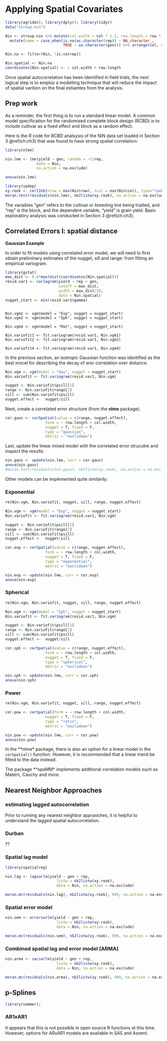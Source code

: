 # Applying Spatial Covariates {#ch4}


```r
library(agridat); library(dplyr); library(tidyr)
data("stroup.nin")

Nin <- stroup.nin %>% mutate(col.width = col * 1.2, row.length = row * 4.3) %>% 
  mutate(name = case_when(is.na(as.character(rep)) ~ NA_character_, 
                          TRUE ~ as.character(gen))) %>% arrange(col, row) 

Nin.na <- filter(Nin, !is.na(rep))

Nin.spatial <- Nin.na
coordinates(Nin.spatial) <- ~ col.width + row.length

```

Once spatial autocorrelation has been identified in field trials, the next logical step is to employ a modelling technique that will reduce the impact of spatial varition on the final estiamtes from the analysis.  

## Prep work

As a reminder, the first thing is to run a standard linear model. A common model specification for the randomised complete block design (RCBD) is to include cultivar as a fixed effect and block as a random effect. 

Here is the R code for RCBD analsysis of the NIN data set loaded in Section 3 \@ref(ch:ch3) that was found to have strong spatial correlation:

```r
library(nlme)

nin.lme <- lme(yield ~ gen, random = ~1|rep,
              data = Nin,
              na.action = na.exclude)

anova(nin.lme)
```

```r
library(spdep)
xy.rook <- cell2nb(nrow = max(Nin$row), ncol = max(Nin$col), type="rook") 
moran.test(residuals(nin.lme), nb2listw(xy.rook), na.action = na.exclude)
```

The variables "gen" refers to the cultivar or breeding line being trialled, and "rep" is the block, and the dependent variable, "yield" is grain yield. Basic exploratory analysis was conducted in Section 3 \@ref(ch:ch3). 

## Correlated Errors I: spatial distance 

**Gaussian Example**

In order to fit models using correlated error model, we will need to first obtain preliminary estimates of the nugget, sill and range: from fitting an empirical variogram. 

```r
library(gstat)
max_dist <- 0.6*max(dist(coordinates(Nin.spatial)))
resid.var1 <- variogram(yield ~ rep + gen, 
                        cutoff = max_dist,
                        width = max_dist/29, 
                        data = Nin.spatial)
nugget_start <- min(resid.var1$gamma)
``` 


```

Nin.vgm1 <- vgm(model = "Exp", nugget = nugget_start) 
Nin.vgm2 <- vgm(model = "Sph", nugget = nugget_start) 

Nin.vgm4 <- vgm(model = "Mat", nugget = nugget_start)

Nin.variofit1 <- fit.variogram(resid.var1, Nin.vgm1)
Nin.variofit2 <- fit.variogram(resid.var1, Nin.vgm2)

Nin.variofit4 <- fit.variogram(resid.var1, Nin.vgm4)
```

In the previous section, an isotropic Gaussian function was identified as the best mocel for describing the decay of eror correlation over distance.

```r
Nin.vgm <- vgm(model = "Gau", nugget = nugget_start) 
Nin.variofit <- fit.variogram(resid.var1, Nin.vgm)

nugget <- Nin.variofit$psill[1] 
range <- Nin.variofit$range[2] 
sill <- sum(Nin.variofit$psill) 
nugget.effect <-  nugget/sill
```

Next, create a correlated error structure (from the **nlme** package).
```r
cor.gaus <- corSpatial(value = c(range, nugget.effect), 
                  form = ~ row.length + col.width, 
                  nugget = T, fixed = F,
                  type = "gaussian", 
                  metric = "euclidean")
```

Last, update the linear mixed model with the correlated error strucutre and inspect the results:
```r
nin.gaus <- update(nin.lme, corr = cor.gaus)
anova(nin.gaus)
#moran.test(residuals(nin.gaus), nb2listw(xy.rook), na.action = na.exclude)
```

Other models can be implemented quite similarily:

### Exponential

```r
rm(Nin.vgm, Nin.variofit, nugget, sill, range, nugget.effect)

Nin.vgm <- vgm(model = "Exp", nugget = nugget_start) 
Nin.variofit <- fit.variogram(resid.var1, Nin.vgm)

nugget <- Nin.variofit$psill[1] 
range <- Nin.variofit$range[2] 
sill <- sum(Nin.variofit$psill) 
nugget.effect <-  nugget/sill

cor.exp <- corSpatial(value = c(range, nugget.effect), 
                  form = ~ row.length + col.width, 
                  nugget = T, fixed = F,
                  type = "exponential", 
                  metric = "euclidean")

nin.exp <- update(nin.lme, corr = cor.exp)
anova(nin.exp)
```

### Spherical

```r
rm(Nin.vgm, Nin.variofit, nugget, sill, range, nugget.effect)

Nin.vgm <- vgm(model = "Sph", nugget = nugget_start) 
Nin.variofit <- fit.variogram(resid.var1, Nin.vgm)

nugget <- Nin.variofit$psill[1] 
range <- Nin.variofit$range[2] 
sill <- sum(Nin.variofit$psill) 
nugget.effect <-  nugget/sill

cor.sph <- corSpatial(value = c(range, nugget.effect), 
                  form = ~ row.length + col.width, 
                  nugget = T, fixed = F,
                  type = "spherical", 
                  metric = "euclidean")

nin.sph <- update(nin.lme, corr = cor.sph)
anova(nin.sph)
```

### Power

```r
rm(Nin.vgm, Nin.variofit, nugget, sill, range, nugget.effect)

cor.pow <- corSpatial(form = ~ row.length + col.width, 
                  nugget = T, fixed = F,
                  type = "ratio", 
                  metric = "euclidean")

nin.pow <- update(nin.lme, corr = cor.pow)
anova(nin.pow)
```

In the **nlme* package, there is also an option for a linear model in the `corSpatial()` function. However, it is recommended that a linear trend be fitted to the data instead. 

The package **spaMM* implements additional correlation models such as Matérn, Cauchy and more. 

## Nearest Neighbor Approaches

### estimating lagged autocorrelation

Prior to running any nearest neighbor appraoches, it is helpful to understand the lagged spatial autocorrelation. 

### Durban
??

### Spatial lag model

```r
library(spatialreg)

nin.lag <- lagsarlm(yield ~ gen + rep,
                       listw = nb2listw(xy.rook),
                       data = Nin, na.action = na.exclude)

moran.mc(residuals(nin.lag), nb2listw(xy.rook), 999, na.action = na.exclude)
```

### Spatial error model

```r
nin.sem <- errorsarlm(yield ~ gen + rep,
                       listw = nb2listw(xy.rook),
                       data = Nin, na.action = na.exclude)

moran.mc(residuals(nin.sem), nb2listw(xy.rook), 999, na.action = na.exclude)
```

### Combined spatial lag and error model (ARMA)

```r
nin.arma <- sacsarlm(yield ~ gen + rep,
                       listw = nb2listw(xy.rook),
                       data = Nin, na.action = na.exclude)

moran.mc(residuals(nin.arma), nb2listw(xy.rook), 999, na.action = na.exclude)
```

## p-Splines

```r
library(sommer); 

```



### AR1xAR1

It appears that this is not possible in open source R functions at this time. However, options for ARxAR1 models are available in SAS and Asreml. 